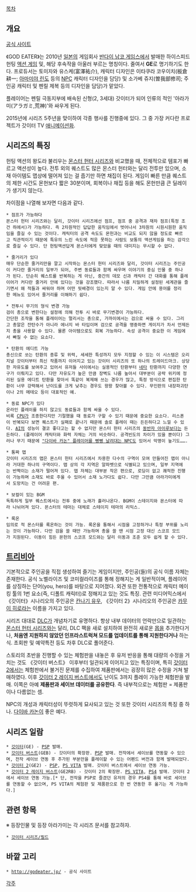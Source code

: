 [[목차]]

== 개요 ==
{{{+1 GOD EATER / ゴッドイーター }}}

[http://godeater.jp/ 공식 사이트]

《GOD EATER》는 2010년 [[일본]]의 게임회사 [[반다이 남코 게임스]]에서 발매한 하이스피드 헌팅 [[액션 게임]] 및, 해당 후속작을 아울러 부르는 명칭이다. 줄여서 '''GE'''로 명기하기도 한다. 프로듀서는 토미자와 유스케(富澤祐介), 캐릭터 디자인은 이타쿠라 코우이치(板倉耕一; [[아마미야 린도]] 등의 [[NPC]] 캐릭터 디자인을 담당) 및 소가베 쥬지(曽我部修司; 주인공 캐릭터 및 펜릴 제복 등의 디자인을 담당)가 맡았다.

플레이어는 펜릴 극동지부에 배속된 신형(2, 3세대) 갓이터가 되어 인류의 적인 '아라가미(アラガミ,荒神)'와 싸우게 된다.

2015년에 시리즈 5주년을 맞이하여 각종 행사를 진행중에 있다. 그 중 가장 커다란 프로젝트가 갓이터 TV [[애니메이션]]화.
== 시리즈의 특징 ==
헌팅 액션의 왕도라 불리우는 [[몬스터 헌터 시리즈]]와 비교했을 때, 전체적으로 템포가 빠르고 액션성이 높다. 전투 외의 퀘스트도 많은 몬스터 헌터와는 달리 전투만 있으며, 소재 아이템도 맵상에 떨어져 있는 걸 줍기만 하면 채집이 된다. 게임이 빠른 만큼 퀘스트의 제한 시간도 몬헌보다 짧은 30분이며, 회복이나 채집 등을 해도 몬헌만큼 큰 딜레이가 생기지 않는다. 

차이점을 나열해 보자면 다음과 같다.

 * 점프가 가능하다
 몬스터 헌터 시리즈와는 달리, 갓이터 시리즈에선 점프, 점프 중 공격과 재차 점프(특정 조건 하에서)가 가능하다. 즉 2차원적인 답답한 움직임에서 벗어나서 3차원의 시원시원한 움직임을 즐길 수 있는 것이다. 캐릭터의 공격 속도도 몬헌과는 비교도 되지 않을 정도로 빠르고 직관적이기 때문에 특유의 느린 속도에 적응 못하는 사람도 보통의 액션게임을 하는 감각으로 즐길 수 있다. 단 헌팅액션답게 몬스터에게 맞았을 때의 대미지는 무시할 수 없다. 

 * 줄거리가 있다
 매우 단순한 줄거리만을 깔고 시작하는 몬스터 헌터 시리즈와 달리, 갓이터 시리즈는 주인공이 커다란 줄거리의 일부가 되어, 주변 동료들과 함께 싸우며 이야기의 중심 인물 중 하나가 된다. 단순히 퀘스트를 반복하는 게 아닌, 중간의 데모 신과 캐릭터 간 대화를 통해 플레이어가 커다란 줄거리 안에 있다는 것을 강조했다. 따라서 나름 치밀하게 설정된 세계관을 즐기면서 왜 적들과 싸워야 하며 어떤 뒷배경이 있는지 알 수 있다. 게임 안에 용어를 정리한 메뉴도 있어서 줄거리를 이해하기 쉽다. 

 * 전투시 무기의 형식 변경 가능
 검이 총으로 변한다는 설정에 의해 전투 시 바로 무기변경이 가능하다.
 간단한 조작을 통해 플레이어는 멀리서는 총으로, 가까이에서는 검으로 싸울 수 있다. 그리고 총알은 잔탄수가 아니라 에너지 바 타입이며 검으로 공격을 명중하면 게이지가 차서 언제든지 총을 사용할 수 있다. 물론 아이템으로도 회복 가능하다. 속성 공격이 중요한 이 게임에서 빠질 수 없는 요소다. 

 * 탄환의 에디트 가능
 총신으로 쏘는 탄환의 종류 및 위력, 세세한 특성까지 모두 지정할 수 있는 이 시스템은 오리지널 갓이터부터 최신 작품까지 이어지고 있는 갓이터 시리즈의 또 하나의 트레이드마크. 상당한 자유도를 보여주고 있어서 유저들 사이에서는 실용적인 탄환부터 [[네타]] 탄환까지 다양한 연구가 이뤄지고 있다. 다만 자유도가 높은 만큼 장벽도 나름 높아서 대부분이 공략 위키에 정리된 실용 에디트 탄환을 찾아서 똑같이 복제해 쓰는 경우가 많고, 특정 방식으로 편집한 탄환이 너무 강력해서 난이도를 크게 낮추는 경우도 왕왕 찾아볼 수 있다. 무인판의 내장파괴탄이나 2의 메테오 등이 대표적인 예.

 * 동료 NPC가 있다
 온라인 플레이를 하지 않고도 동료들과 함께 싸울 수 있다.
 비록 [[CPU]]가 조종한다지만 기절했을 때 동료가 구할 수 있기 때문에 중요한 요소다. 리스폰이 반복되다 보면 퀘스트가 실패로 끝나기 때문에 솔로 플레이 때는 든든하다고 느낄 수 있다. [[AI]]의 성능이 결코 좋다고는 할 수 없지만 몬스터 헌터 시리즈의 [[동반자 아이루]]보다는 든든하다. (플레이어 캐릭터와 화력 자체는 거의 비슷하다. 공격빈도의 차이가 있을 뿐이다) 그러나 무기 때문에 [["다이바 카논" 플레이어를 뻥뻥 날려대는 NPC]]도 있어서 악명이 높기도…….

 * 통짜 맵
 갓이터 시리즈의 맵은 몬스터 헌터 시리즈에서 차용한 다수의 구역이 모여 만들어진 맵이 아니라 거대한 하나의 구역이다. 맵 상의 각 지역은 알파벳으로 식별되고 있으며, 일부 지역에는 반짝이는 소재가 떨어져 있다. 맵 자체는 대부분 작은 편으로, 로딩이 없고 쾌적한 진행이 가능하며 소재도 바로 주울 수 있어서 소재 노가다도 쉽다. 다만 그만큼 아라가미에게서 도망치는 건 어려운 편.

 * 보컬이 있는 BGM
 독특하게 일부 퀘스트에서는 전투 중에 노래가 흘러나온다. BGM이 스테이지와 몬스터에 따라 나뉘어져 있다. 몬스터의 테마는 대체로 스테이지 테마의 리믹스.

 * 록온
 임의로 적 몬스터를 록온하는 것이 가능. 록온을 통해서 시점을 고정하거나 특정 부위를 노리는 것이 가능하다. 다만 검을 쓸 때만 가능하며 총을 쓸 땐 시점 고정 대신 스코프 모드가 지원된다. 이동이 힘든 몬헌의 스코프 모드와는 달리 이동과 조준 모두 쉽게 할 수 있다.

== [[트리비아]] ==
기본적으로 주인공을 직접 생성하여 즐기는 게임이지만, 주인공(들)의 공식 이름 자체는 존재한다. 공식 노벨라이즈 및 코미컬라이즈를 통해 정해지는 게 일반적이며, 플레이어를 상징하는 단어(you, hero)를 바탕으로 지어졌다. 외견 또한 전통적으로 캐릭터 메이킹 툴의 1번 요소(즉, 디폴트 캐릭터)로 정해지고 있는 것도 특징. 관련 미디어믹스에서 《갓이터》시나리오의 주인공은 [[칸나기 유우]], 《갓이터 2》시나리오의 주인공은 [[카무이 히로]]라는 이름을 가지고 있다.

시리즈 대대로 [[DLC]]가 개념차기로 유명하다. 항상 내부 데이터의 언락만으로 일관하는 [[몬스터 헌터 시리즈]]와는 달리, DLC 팩을 새로 설치하여 완전히 새로운 [[몹]]을 추가한다거나, '''처음엔 지원하지 않았던 인프라스트럭쳐 모드를 업데이트를 통해 지원한다거나''' 하는 식. 초회판 및 예약특전 등도 차후 DLC로 풀어준다.

스토리의 초반을 진행할 수 있는 체험판을 내놓은 후 유저 반응을 통해 대량의 수정을 거치는 것도 《갓이터 버스트》 이후부터 일관되게 이어지고 있는 특징이며, 특히 [[갓이터 2]]에서는 체험판에서 불거진 문제를 수집하여 제품판에서는 굉장히 많은 수정을 거쳐 발매하였다. 이후 [[갓이터 2 레이지 버스트]]에서도 난이도 3까지 플레이 가능한 체험판을 발매. 이쪽은 아예 '''제품판과 세이브 데이터를 공유한다'''. 즉 내부적으로는 체험판 = 제품판이나 다름없는 셈.

NPC의 개성과 캐릭터성이 뚜렷하게 묘사되고 있는 것 또한 갓이터 시리즈의 특징 중 하나. [[다이바 카논]]이 좋은 예다.
== 시리즈 일람 ==
 * [[갓이터]](GE) - [[PSP]] 발매.
 * [[갓이터 버스트]](GEB) - 갓이터의 확장판. [[PSP]] 발매. 전작에서 세이브를 연동할 수 있으며, 전작 세이브 연동 후 추가된 부분만을 플레이할 수 있는 어펜드 버전과 함께 발매되었다.
 * [[갓이터 2]](GE2) - [[PSP]], [[PS VITA]] 발매. 갓이터 버스트에서 세이브 연동 가능.
 * [[갓이터 2 레이지 버스트]](GE2RB) - 갓이터 2의 확장판. [[PS VITA]], [[PS4]] 발매. 갓이터 2에서 세이브 연동 가능.[* 단, 전작을 PSP로 즐겼던 유저의 경우 PS4를 통해 바로 세이브를 연동할 수 없으며, PS VITA의 체험판 및 제품판으로 한 번 연동한 후 옮기는 게 가능하다.]

== 관련 항목 ==
※ 등장인물 및 등장 아라가미는 각 시리즈 문서를 참고하자.

 * [[갓이터 시리즈/필드]]

== 바깥 고리 ==
 * [[http://godeater.jp/]] - 공식 사이트

[[각주]]
